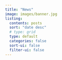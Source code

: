 ```yaml
---
title: "News"
image: images/banner.jpg
listing:
  contents: posts
  sort: "date desc"
  # type: grid
  type: default
  categories: false
  sort-ui: false
  filter-ui: false
---
```

